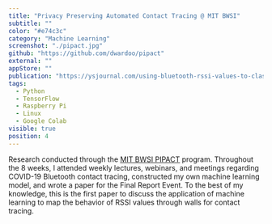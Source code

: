 ```yaml
---
title: "Privacy Preserving Automated Contact Tracing @ MIT BWSI"
subtitle: ""
color: "#e74c3c"
category: "Machine Learning"
screenshot: "./pipact.jpg"
github: "https://github.com/dwardoo/pipact"
external: ""
appStore: ""
publication: "https://ysjournal.com/using-bluetooth-rssi-values-to-classify-proximity-with-deep-neural-networks-for-covid-19-contact-tracing/"
tags:
  - Python
  - TensorFlow
  - Raspberry Pi
  - Linux
  - Google Colab
visible: true
position: 4
---
```


Research conducted through the <a target="_blank" href="https://beaverworks.ll.mit.edu/CMS/bw/pipact"><u>MIT BWSI PIPACT</u></a> program. Throughout the 8 weeks, I attended weekly lectures, webinars, and meetings regarding COVID-19 Bluetooth contact tracing, constructed my own machine learning model, and wrote a paper for the Final Report Event. To the best of my knowledge, this is the first paper to discuss the application of machine learning to map the behavior of RSSI values through walls for contact tracing.
